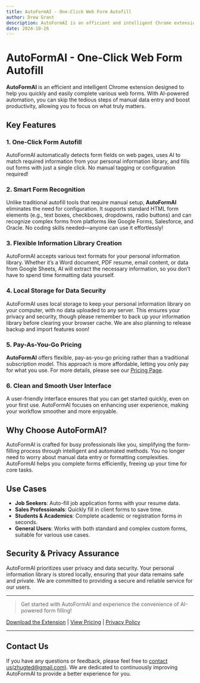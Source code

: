 ```yaml
---
title: AutoFormAI - One-Click Web Form Autofill
author: Drew Grant
description: AutoFormAI is an efficient and intelligent Chrome extension designed to help you quickly and easily complete various web forms.
date: 2024-10-26
---
```


# AutoFormAI - One-Click Web Form Autofill

**AutoFormAI** is an efficient and intelligent Chrome extension designed to help you quickly and easily complete various web forms. With AI-powered automation, you can skip the tedious steps of manual data entry and boost productivity, allowing you to focus on what truly matters.

## Key Features

### 1. One-Click Form Autofill
AutoFormAI automatically detects form fields on web pages, uses AI to match required information from your personal information library, and fills out forms with just a single click. No manual tagging or configuration required!

### 2. Smart Form Recognition
Unlike traditional autofill tools that require manual setup, **AutoFormAI** eliminates the need for configuration. It supports standard HTML form elements (e.g., text boxes, checkboxes, dropdowns, radio buttons) and can recognize complex forms from platforms like Google Forms, Salesforce, and Oracle. No coding skills needed—anyone can use it effortlessly!

### 3. Flexible Information Library Creation
AutoFormAI accepts various text formats for your personal information library. Whether it’s a Word document, PDF resume, email content, or data from Google Sheets, AI will extract the necessary information, so you don’t have to spend time formatting data yourself.

### 4. Local Storage for Data Security
AutoFormAI uses local storage to keep your personal information library on your computer, with no data uploaded to any server. This ensures your privacy and security, though please remember to back up your information library before clearing your browser cache. We are also planning to release backup and import features soon!

### 5. Pay-As-You-Go Pricing
**AutoFormAI** offers flexible, pay-as-you-go pricing rather than a traditional subscription model. This approach is more affordable, letting you only pay for what you use. For more details, please see our [Pricing Page](#).

### 6. Clean and Smooth User Interface
A user-friendly interface ensures that you can get started quickly, even on your first use. AutoFormAI focuses on enhancing user experience, making your workflow smoother and more enjoyable.

## Why Choose AutoFormAI?

AutoFormAI is crafted for busy professionals like you, simplifying the form-filling process through intelligent and automated methods. You no longer need to worry about manual data entry or formatting complexities. AutoFormAI helps you complete forms efficiently, freeing up your time for core tasks.

## Use Cases

- **Job Seekers**: Auto-fill job application forms with your resume data.
- **Sales Professionals**: Quickly fill in client forms to save time.
- **Students & Academics**: Complete academic or registration forms in seconds.
- **General Users**: Works with both standard and complex custom forms, suitable for various use cases.

## Security & Privacy Assurance

AutoFormAI prioritizes user privacy and data security. Your personal information library is stored locally, ensuring that your data remains safe and private. We are committed to providing a secure and reliable service for our users.

---

> Get started with AutoFormAI and experience the convenience of AI-powered form filling!

[Download the Extension](#) | [View Pricing](#) | [Privacy Policy](#)

---

## Contact Us

If you have any questions or feedback, please feel free to [contact us(zhugted@gmail.com)](mailto:zhugted@gmail.com). We are dedicated to continuously improving AutoFormAI to provide a better experience for you.
